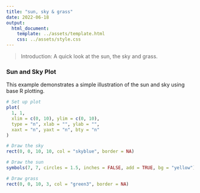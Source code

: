 ```yaml
---
title: "sun, sky & grass"
date: 2022-06-18
output:
  html_document:
    template: ../assets/template.html
    css: ../assets/style.css
---
```



> Introduction: A quick look at the sun, the sky and grass.

### Sun and Sky Plot

This example demonstrates a simple illustration of the sun and sky using base R plotting.

```r
# Set up plot
plot(
  1, 1, 
  xlim = c(0, 10), ylim = c(0, 10), 
  type = "n", xlab = "", ylab = "", 
  xaxt = "n", yaxt = "n", bty = "n"
)

# Draw the sky
rect(0, 0, 10, 10, col = "skyblue", border = NA)

# Draw the sun
symbols(7, 7, circles = 1.5, inches = FALSE, add = TRUE, bg = "yellow")

# Draw grass
rect(0, 0, 10, 3, col = "green3", border = NA)
```